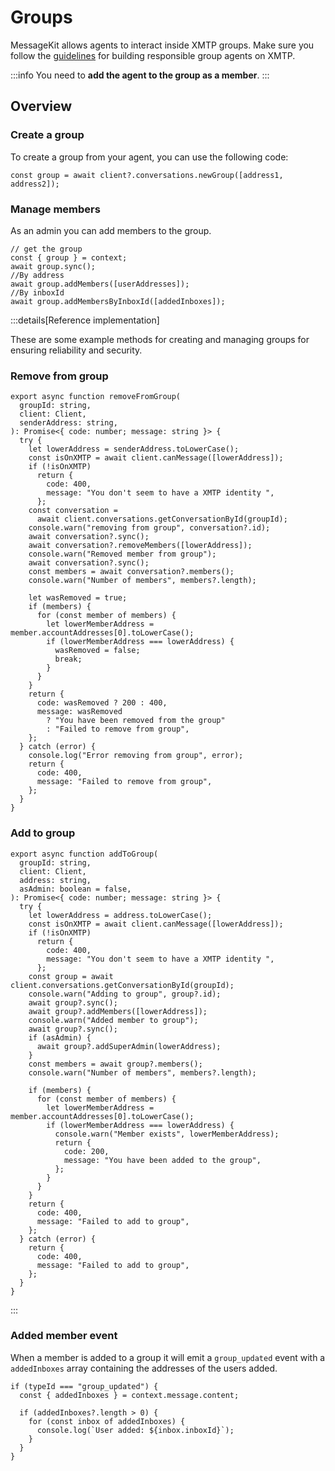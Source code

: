 
# Groups

MessageKit allows agents to interact inside XMTP groups. Make sure you follow the [guidelines](/agents/guidelines) for building responsible group agents on XMTP.

:::info
You need to **add the agent to the group as a member**.
:::

## Overview

### Create a group

To create a group from your agent, you can use the following code:

```tsx
const group = await client?.conversations.newGroup([address1, address2]);
```

### Manage members

As an admin you can add members to the group.

```tsx
// get the group
const { group } = context;
await group.sync();
//By address
await group.addMembers([userAddresses]);
//By inboxId
await group.addMembersByInboxId([addedInboxes]);
```

:::details[Reference implementation]

These are some example methods for creating and managing groups for ensuring reliability and security.

### Remove from group

```tsx
export async function removeFromGroup(
  groupId: string,
  client: Client,
  senderAddress: string,
): Promise<{ code: number; message: string }> {
  try {
    let lowerAddress = senderAddress.toLowerCase();
    const isOnXMTP = await client.canMessage([lowerAddress]);
    if (!isOnXMTP)
      return {
        code: 400,
        message: "You don't seem to have a XMTP identity ",
      };
    const conversation =
      await client.conversations.getConversationById(groupId);
    console.warn("removing from group", conversation?.id);
    await conversation?.sync();
    await conversation?.removeMembers([lowerAddress]);
    console.warn("Removed member from group");
    await conversation?.sync();
    const members = await conversation?.members();
    console.warn("Number of members", members?.length);

    let wasRemoved = true;
    if (members) {
      for (const member of members) {
        let lowerMemberAddress = member.accountAddresses[0].toLowerCase();
        if (lowerMemberAddress === lowerAddress) {
          wasRemoved = false;
          break;
        }
      }
    }
    return {
      code: wasRemoved ? 200 : 400,
      message: wasRemoved
        ? "You have been removed from the group"
        : "Failed to remove from group",
    };
  } catch (error) {
    console.log("Error removing from group", error);
    return {
      code: 400,
      message: "Failed to remove from group",
    };
  }
}
```

### Add to group

```tsx
export async function addToGroup(
  groupId: string,
  client: Client,
  address: string,
  asAdmin: boolean = false,
): Promise<{ code: number; message: string }> {
  try {
    let lowerAddress = address.toLowerCase();
    const isOnXMTP = await client.canMessage([lowerAddress]);
    if (!isOnXMTP)
      return {
        code: 400,
        message: "You don't seem to have a XMTP identity ",
      };
    const group = await client.conversations.getConversationById(groupId);
    console.warn("Adding to group", group?.id);
    await group?.sync();
    await group?.addMembers([lowerAddress]);
    console.warn("Added member to group");
    await group?.sync();
    if (asAdmin) {
      await group?.addSuperAdmin(lowerAddress);
    }
    const members = await group?.members();
    console.warn("Number of members", members?.length);

    if (members) {
      for (const member of members) {
        let lowerMemberAddress = member.accountAddresses[0].toLowerCase();
        if (lowerMemberAddress === lowerAddress) {
          console.warn("Member exists", lowerMemberAddress);
          return {
            code: 200,
            message: "You have been added to the group",
          };
        }
      }
    }
    return {
      code: 400,
      message: "Failed to add to group",
    };
  } catch (error) {
    return {
      code: 400,
      message: "Failed to add to group",
    };
  }
}
```

:::

### Added member event

When a member is added to a group it will emit a `group_updated` event with a `addedInboxes` array containing the addresses of the users added.

```tsx
if (typeId === "group_updated") {
  const { addedInboxes } = context.message.content;

  if (addedInboxes?.length > 0) {
    for (const inbox of addedInboxes) {
      console.log(`User added: ${inbox.inboxId}`);
    }
  }
}
```
